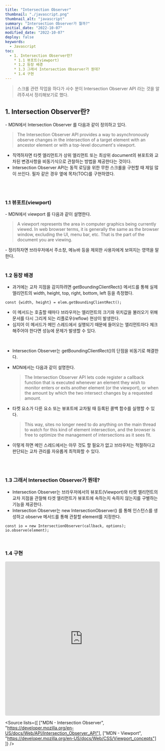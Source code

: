 ```yaml
---
title: "Intersection Observer"
thumbnail: "./javascript.png"
thumbnail_alt: "javascript"
summary: "Intersection Observer가 뭘까?"
initial_date: "2022-10-07"
modified_date: "2022-10-07"
deploy: false
keywords:
  - Javascript
toc:
  - 1. Intersection Observer란?
    * 1.1 뷰포트(viewport)
    * 1.2 등장 배경
    * 1.3 그래서 Intersection Observer가 뭔데?
    * 1.4 구현
---
```



<Blockquote>
  스크롤 관련 작업을 하다가 사수 분이 Intersection Observer API 라는 것을 알려주셔서 정리해보기로 했다.
</Blockquote>

<h2 id="1">1. Intersection Observer란?</h2>
- MDN에서 
  <Link
    link="https://developer.mozilla.org/en-US/docs/Web/API/Intersection_Observer_API"
    target="_blank">
    Intersection Observer
  </Link>
  를 다음과 같이 정의하고 있다.
  <Blockquote>
    The Intersection Observer API provides a way to asynchronously observe changes in the intersection of a target element with an ancestor element or with a top-level document's viewport.
  </Blockquote>

- 직역하자면 타켓 엘리먼트가 상위 엘리먼트 또는 최상위 document의 뷰포트와 교차된 변경사항을 비동기식으로 관찰하는 방법을 제공한다는 것이다.
- Intersection Observer API는 동적 로딩을 위한 무한 스크롤을 구현할 때 제일 많이 쓰인다. 필자 같은 경우 옆에 목차(TOC)를 구현하였다.

<br />
<br />

<h3 id="1.1">1.1 뷰포트(viewport)</h3>
- MDN에서 
  <Link
    link="https://developer.mozilla.org/en-US/docs/Web/API/Intersection_Observer_API"
    target="_blank">
    viewport
  </Link>
  를 다음과 같이 설명한다.
  <Blockquote>
    A viewport represents the area in computer graphics being currently viewed. In web browser terms, it is generally the same as the browser window, excluding the UI, menu bar, etc. That is the part of the document you are viewing.
  </Blockquote> 
- 정리하자면 브라우저에서 주소창, 메뉴바 등을 제외한 사용자에게 보여지는 영역을 말한다.

<br />
<br />

<h3 id="1.2">1.2 등장 배경</h3>

- 과거에는 교차 지점을 감지하려면 
  <Link
    link="https://developer.mozilla.org/en-US/docs/Web/API/Element/getBoundingClientRect"
    target="_blank">
    getBoundingClientRect()
  </Link>
  메서드를 통해 실제 엘리먼트의 width, height, top, right, bottom, left 등을 측정했다.

```
const {width, height} = elem.getBoundingClientRect(); 
```

- 이 메서드는 호출할 때마다 브라우저는 엘리먼트의 크기와 위치값을 불러오기 위해 문서를 다시 그리게 되는 리플로우(reflow) 현상이 발생한다.
- 심지어 이 메서드가 메인 스레드에서 실행되기 때문에 들어오는 엘리먼트마다 체크해주어야 한다면 성능에 문제가 발생할 수 있다.

<br />

- Intersection Observer는 getBoundingClientRect()의 단점을 비동기로 해결한다.
- MDN에서는 다음과 같이 설명한다.
  <Blockquote>
    The Intersection Observer API lets code register a callback function that is executed whenever an element they wish to monitor enters or exits another element (or the viewport), 
    or when the amount by which the two intersect changes by a requested amount. 
  </Blockquote>

- 타켓 요소가 다른 요소 또는 뷰포트에 교차될 때 등록된 콜백 함수를 실행할 수 있다.

  <Blockquote>
    This way, sites no longer need to do anything on the main thread to watch for this kind of element intersection, and the browser is free to optimize the management of intersections as it sees fit.
  </Blockquote> 

- 이렇게 하면 메인 스레드에서는 아무 것도 할 필요가 없고 브라우저는 적절하다고 판단되는 교차 관리를 자유롭게 최적화할 수 있다.

<br />
<br />

<h3 id="1.3">1.3 그래서 Intersection Observer가 뭔데?</h3>

- Intersection Observer는 브라우저에서의 뷰포트(Viewport)와 타켓 엘리먼트의 교차 지점을 관찰해 타겟 엘리먼트가 뷰포트에 속하는지 속하지 않는지를 구별하는 기능을 제공한다.
- Intersection Observer는 <Highlight>new IntersectionObserver()</Highlight> 를 통해 인스턴스를 생성하고 observe 메서드를 통해 관찰할 element를 지정한다.

```
const io = new IntersectionObserver(callback, options);
io.observe(element);
```

<br />

<h3 id="1.4">1.4 구현</h3>

<iframe src="https://codesandbox.io/embed/intersection-observer-forked-4jjecx?fontsize=14&hidenavigation=1&theme=dark"
  style="width:100%; height:500px; border:0; border-radius: 4px; overflow:hidden;"
  title="intersection_observer (forked)"
  allow="accelerometer; ambient-light-sensor; camera; encrypted-media; geolocation; gyroscope; hid; microphone; midi; payment; usb; vr; xr-spatial-tracking"
  sandbox="allow-forms allow-modals allow-popups allow-presentation allow-same-origin allow-scripts"
></iframe>

<Source 
  lists={[
    ["MDN - Intersection Observer", "https://developer.mozilla.org/en-US/docs/Web/API/Intersection_Observer_API"],
    ["MDN - Viewport", "https://developer.mozilla.org/en-US/docs/Web/CSS/Viewport_concepts"]
  ]} 
/>